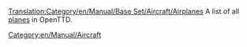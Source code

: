[[Translation:Category/en/Manual/Base Set/Aircraft/Airplanes]]
A list of all [[en/Manual/Aircraft|planes]] in OpenTTD.

[[Category:en/Manual/Aircraft]]